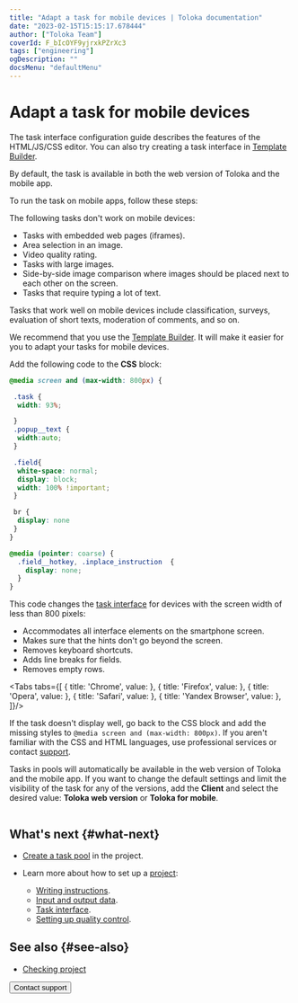 ```yaml
---
title: "Adapt a task for mobile devices | Toloka documentation"
date: "2023-02-15T15:15:17.678444"
author: ["Toloka Team"]
coverId: F_bIcOYF9yjrxkPZrXc3
tags: ["engineering"]
ogDescription: ""
docsMenu: "defaultMenu"
---
```



# Adapt a task for mobile devices

<Note mode="note" title="Note">

The task interface configuration guide describes the features of the HTML/JS/CSS editor. You can also try creating a task interface in [Template Builder](/docs/template-builder/).

</Note>

By default, the task is available in both the web version of Toloka and the mobile app.

To run the task on mobile apps, follow these steps:

<Cut title="Step 1. Make sure that your task is suitable for mobile devices.">

The following tasks don't work on mobile devices:

- Tasks with embedded web pages (iframes).
- Area selection in an image.
- Video quality rating.
- Tasks with large images.
- Side-by-side image comparison where images should be placed next to each other on the screen.
- Tasks that require typing a lot of text.

Tasks that work well on mobile devices include classification, surveys, evaluation of short texts, moderation of comments, and so on.

</Cut>

<Cut title="Step 2. Improve the display quality for tasks shown on mobile devices.">

We recommend that you use the [Template Builder](/docs/template-builder/). It will make it easier for you to adapt your tasks for mobile devices.

Add the following code to the **CSS** block:

```css
@media screen and (max-width: 800px) {

 .task {
  width: 93%;

 }
 .popup__text {
  width:auto;
 }

 .field{
  white-space: normal;
  display: block;
  width: 100% !important;
 }

 br {
  display: none
 }
}

@media (pointer: coarse) {
  .field__hotkey, .inplace_instruction  {
    display: none;
  }
}
```

This code changes the [task interface](/docs/glossary#task-interface) for devices with the screen width of less than 800 pixels:

- Accommodates all interface elements on the smartphone screen.
- Makes sure that the hints don't go beyond the screen.
- Removes keyboard shortcuts.
- Adds line breaks for fields.
- Removes empty rows.

</Cut>

<Cut title="Step 3. Check how the task will be displayed on mobile devices.">

<Tabs tabs={[
  { title: 'Chrome', value: <MobileList1/> },
  { title: 'Firefox', value: <MobileList2/> },
  { title: 'Opera', value: <MobileList3/> },
  { title: 'Safari', value: <MobileList4/> },
  { title: 'Yandex Browser', value: <MobileList5/> },
]}/>

<Note mode="tip" title="Tip">

If the task doesn't display well, go back to the CSS block and add the missing styles to `@media screen and (max-width: 800px)`. If you aren't familiar with the CSS and HTML languages, use professional services or contact [support](/docs/guide/troubleshooting/support?form-source=guide-mobile).

</Note>

</Cut>

<Cut title="Step 4. When adding a task pool, enable display only on mobile devices in filters.">

Tasks in pools will automatically be available in the web version of Toloka and the mobile app. If you want to change the default settings and limit the visibility of the task for any of the versions, add the **Client** and select the desired value: **Toloka web version** or **Toloka for mobile**.

<Image width="700px" withBackground imageId="1675426544190" alt="" />

</Cut>

## What's next {#what-next}

- [Create a task pool](/docs/guide/pool-main) in the project.
- Learn more about how to set up a [project](/docs/glossary#project):

    - [Writing instructions](/docs/guide/instruction).
    - [Input and output data](/docs/guide/incoming).
    - [Task interface](/docs/guide/spec).
    - [Setting up quality control](/docs/guide/project-qa).

## See also {#see-also}

- [Checking project](/docs/guide/self-labeling)

<Button themeColor="light" view="default" size="l" type="link" url="/docs/guide/troubleshooting/support?form-source=guide-mobile">Contact support</Button>
